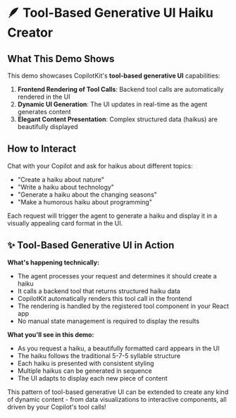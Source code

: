 # 🪶 Tool-Based Generative UI Haiku Creator

## What This Demo Shows

This demo showcases CopilotKit's **tool-based generative UI** capabilities:

1. **Frontend Rendering of Tool Calls**: Backend tool calls are automatically
   rendered in the UI
2. **Dynamic UI Generation**: The UI updates in real-time as the agent generates
   content
3. **Elegant Content Presentation**: Complex structured data (haikus) are
   beautifully displayed

## How to Interact

Chat with your Copilot and ask for haikus about different topics:

- "Create a haiku about nature"
- "Write a haiku about technology"
- "Generate a haiku about the changing seasons"
- "Make a humorous haiku about programming"

Each request will trigger the agent to generate a haiku and display it in a
visually appealing card format in the UI.

## ✨ Tool-Based Generative UI in Action

**What's happening technically:**

- The agent processes your request and determines it should create a haiku
- It calls a backend tool that returns structured haiku data
- CopilotKit automatically renders this tool call in the frontend
- The rendering is handled by the registered tool component in your React app
- No manual state management is required to display the results

**What you'll see in this demo:**

- As you request a haiku, a beautifully formatted card appears in the UI
- The haiku follows the traditional 5-7-5 syllable structure
- Each haiku is presented with consistent styling
- Multiple haikus can be generated in sequence
- The UI adapts to display each new piece of content

This pattern of tool-based generative UI can be extended to create any kind of
dynamic content - from data visualizations to interactive components, all driven
by your Copilot's tool calls!
